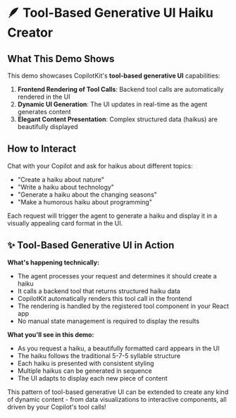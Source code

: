 # 🪶 Tool-Based Generative UI Haiku Creator

## What This Demo Shows

This demo showcases CopilotKit's **tool-based generative UI** capabilities:

1. **Frontend Rendering of Tool Calls**: Backend tool calls are automatically
   rendered in the UI
2. **Dynamic UI Generation**: The UI updates in real-time as the agent generates
   content
3. **Elegant Content Presentation**: Complex structured data (haikus) are
   beautifully displayed

## How to Interact

Chat with your Copilot and ask for haikus about different topics:

- "Create a haiku about nature"
- "Write a haiku about technology"
- "Generate a haiku about the changing seasons"
- "Make a humorous haiku about programming"

Each request will trigger the agent to generate a haiku and display it in a
visually appealing card format in the UI.

## ✨ Tool-Based Generative UI in Action

**What's happening technically:**

- The agent processes your request and determines it should create a haiku
- It calls a backend tool that returns structured haiku data
- CopilotKit automatically renders this tool call in the frontend
- The rendering is handled by the registered tool component in your React app
- No manual state management is required to display the results

**What you'll see in this demo:**

- As you request a haiku, a beautifully formatted card appears in the UI
- The haiku follows the traditional 5-7-5 syllable structure
- Each haiku is presented with consistent styling
- Multiple haikus can be generated in sequence
- The UI adapts to display each new piece of content

This pattern of tool-based generative UI can be extended to create any kind of
dynamic content - from data visualizations to interactive components, all driven
by your Copilot's tool calls!
